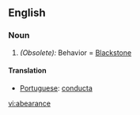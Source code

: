 ==English==
===Noun===
#''(Obsolete):'' Behavior = [[Blackstone]]
====Translation====
* [[Portuguese]]: [[conducta]]

[[vi:abearance]]